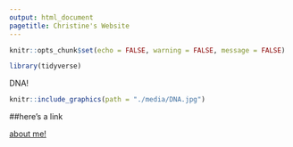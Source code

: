 ```yaml
---
output: html_document
pagetitle: Christine's Website
---
```


```r
knitr::opts_chunk$set(echo = FALSE, warning = FALSE, message = FALSE)

library(tidyverse)

```

DNA!

```r
knitr::include_graphics(path = "./media/DNA.jpg")
```

##here's a link

[about me!](https://Cnromnana.github.io/about_me/)
